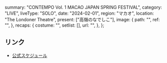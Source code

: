   summary: "CONTEMPO Vol. 1 MACAO JAPAN SPRING FESTIVAL",
  category: "LIVE",
  liveType: "SOLO",
  date: "2024-02-01",
  region: "マカオ",
  location: "The Londoner Theatre",
  present: ["高嶺のなでしこ"],
  image: {
    path: "",
    ref: "",
  },
  recaps: {
    costume: "",
    setlist: [],
    url: "",
  },
};

## リンク

- [公式スケジュール](https://takanenonadeshiko.jp/?p=1710)
